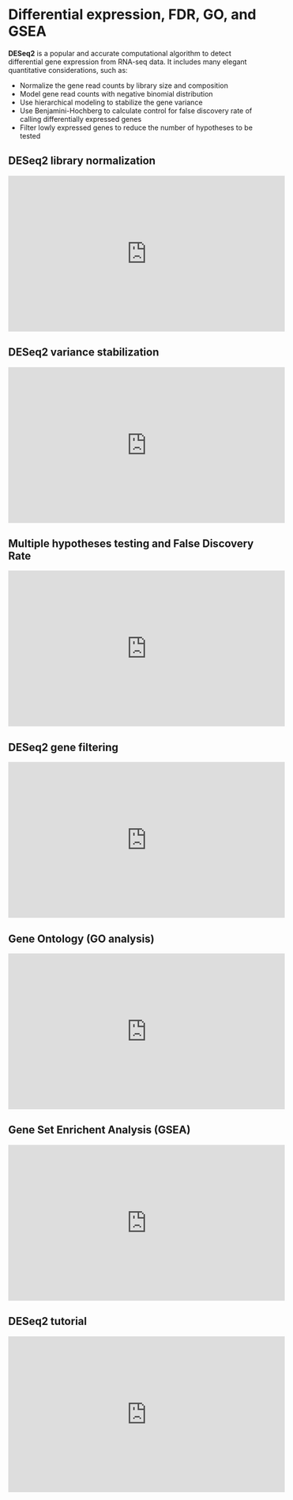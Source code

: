 # Differential expression, FDR, GO, and GSEA {#de}

**DESeq2** is a popular and accurate computational algorithm to detect differential gene expression from RNA-seq data. It includes many elegant quantitative considerations, such as:  

- Normalize the gene read counts by library size and composition  
- Model gene read counts with negative binomial distribution  
- Use hierarchical modeling to stabilize the gene variance  
- Use Benjamini-Hochberg to calculate control for false discovery rate of calling differentially expressed genes  
- Filter lowly expressed genes to reduce the number of hypotheses to be tested  

## DESeq2 library normalization

<iframe width="560" height="315" src="https://www.youtube.com/embed/UFB993xufUU?start=14" frameborder="0" allow="accelerometer; autoplay; clipboard-write; encrypted-media; gyroscope; picture-in-picture" allowfullscreen></iframe>

## DESeq2 variance stabilization

<iframe width="560" height="315" src="https://www.youtube.com/embed/CYHTR1IxwBc" frameborder="0" allow="accelerometer; autoplay; clipboard-write; encrypted-media; gyroscope; picture-in-picture" allowfullscreen></iframe>

## Multiple hypotheses testing and False Discovery Rate

<iframe width="560" height="315" src="https://www.youtube.com/embed/wtU_8UQVZM8" frameborder="0" allow="accelerometer; autoplay; clipboard-write; encrypted-media; gyroscope; picture-in-picture" allowfullscreen></iframe>

## DESeq2 gene filtering

<iframe width="560" height="315" src="https://www.youtube.com/embed/Gi0JdrxRq5s?start=19" frameborder="0" allow="accelerometer; autoplay; clipboard-write; encrypted-media; gyroscope; picture-in-picture" allowfullscreen></iframe>

## Gene Ontology (GO analysis)

<iframe width="560" height="315" src="https://www.youtube.com/embed/Q5X934l9vY8" frameborder="0" allow="accelerometer; autoplay; clipboard-write; encrypted-media; gyroscope; picture-in-picture" allowfullscreen></iframe>

## Gene Set Enrichent Analysis (GSEA)

<iframe width="560" height="315" src="https://www.youtube.com/embed/dZja6aeTxpc" frameborder="0" allow="accelerometer; autoplay; clipboard-write; encrypted-media; gyroscope; picture-in-picture" allowfullscreen></iframe>

## DESeq2 tutorial

<iframe width="560" height="315" src="https://www.youtube.com/embed/EJ0MQf7_O4U" frameborder="0" allow="accelerometer; autoplay; clipboard-write; encrypted-media; gyroscope; picture-in-picture" allowfullscreen></iframe>

